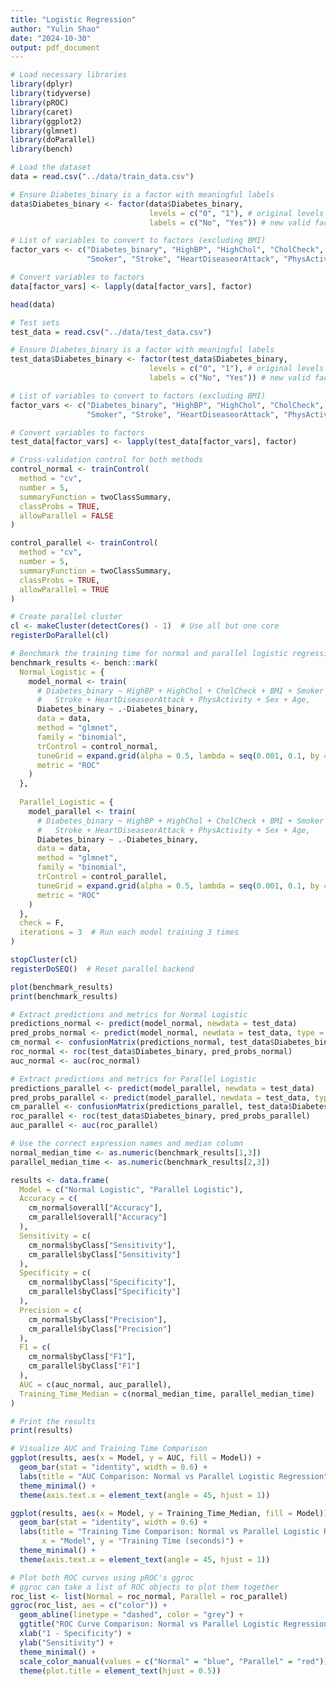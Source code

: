 ```yaml
---
title: "Logistic Regression"
author: "Yulin Shao"
date: "2024-10-30"
output: pdf_document
---
```


```r
# Load necessary libraries
library(dplyr)
library(tidyverse)
library(pROC)
library(caret)
library(ggplot2)
library(glmnet)
library(doParallel)
library(bench)
```

```r
# Load the dataset
data = read.csv("../data/train_data.csv")

# Ensure Diabetes_binary is a factor with meaningful labels
data$Diabetes_binary <- factor(data$Diabetes_binary,
                               levels = c("0", "1"), # original levels
                               labels = c("No", "Yes")) # new valid factor names

# List of variables to convert to factors (excluding BMI)
factor_vars <- c("Diabetes_binary", "HighBP", "HighChol", "CholCheck",
                 "Smoker", "Stroke", "HeartDiseaseorAttack", "PhysActivity", "Sex")

# Convert variables to factors
data[factor_vars] <- lapply(data[factor_vars], factor)

head(data)

# Test sets
test_data = read.csv("../data/test_data.csv")

# Ensure Diabetes_binary is a factor with meaningful labels
test_data$Diabetes_binary <- factor(test_data$Diabetes_binary,
                               levels = c("0", "1"), # original levels
                               labels = c("No", "Yes")) # new valid factor names

# List of variables to convert to factors (excluding BMI)
factor_vars <- c("Diabetes_binary", "HighBP", "HighChol", "CholCheck",
                 "Smoker", "Stroke", "HeartDiseaseorAttack", "PhysActivity", "Sex")

# Convert variables to factors
test_data[factor_vars] <- lapply(test_data[factor_vars], factor)
```

```r
# Cross-validation control for both methods
control_normal <- trainControl(
  method = "cv", 
  number = 5, 
  summaryFunction = twoClassSummary, 
  classProbs = TRUE,
  allowParallel = FALSE
)

control_parallel <- trainControl(
  method = "cv", 
  number = 5, 
  summaryFunction = twoClassSummary, 
  classProbs = TRUE, 
  allowParallel = TRUE
)

# Create parallel cluster
cl <- makeCluster(detectCores() - 1)  # Use all but one core
registerDoParallel(cl)

# Benchmark the training time for normal and parallel logistic regression
benchmark_results <- bench::mark(
  Normal_Logistic = {
    model_normal <- train(
      # Diabetes_binary ~ HighBP + HighChol + CholCheck + BMI + Smoker +
      #   Stroke + HeartDiseaseorAttack + PhysActivity + Sex + Age,
      Diabetes_binary ~ .-Diabetes_binary,
      data = data,
      method = "glmnet",
      family = "binomial",
      trControl = control_normal,
      tuneGrid = expand.grid(alpha = 0.5, lambda = seq(0.001, 0.1, by = 0.01)),
      metric = "ROC"
    )
  },
  
  Parallel_Logistic = {
    model_parallel <- train(
      # Diabetes_binary ~ HighBP + HighChol + CholCheck + BMI + Smoker +
      #   Stroke + HeartDiseaseorAttack + PhysActivity + Sex + Age,
      Diabetes_binary ~ .-Diabetes_binary,
      data = data,
      method = "glmnet",
      family = "binomial",
      trControl = control_parallel,
      tuneGrid = expand.grid(alpha = 0.5, lambda = seq(0.001, 0.1, by = 0.01)),
      metric = "ROC"
    )
  },
  check = F,
  iterations = 3  # Run each model training 3 times
)

stopCluster(cl)
registerDoSEQ()  # Reset parallel backend

plot(benchmark_results)
print(benchmark_results)

# Extract predictions and metrics for Normal Logistic
predictions_normal <- predict(model_normal, newdata = test_data)
pred_probs_normal <- predict(model_normal, newdata = test_data, type = "prob")[, "Yes"]
cm_normal <- confusionMatrix(predictions_normal, test_data$Diabetes_binary, positive = "Yes")
roc_normal <- roc(test_data$Diabetes_binary, pred_probs_normal)
auc_normal <- auc(roc_normal)

# Extract predictions and metrics for Parallel Logistic
predictions_parallel <- predict(model_parallel, newdata = test_data)
pred_probs_parallel <- predict(model_parallel, newdata = test_data, type = "prob")[, "Yes"]
cm_parallel <- confusionMatrix(predictions_parallel, test_data$Diabetes_binary, positive = "Yes")
roc_parallel <- roc(test_data$Diabetes_binary, pred_probs_parallel)
auc_parallel <- auc(roc_parallel)
```


```r
# Use the correct expression names and median column
normal_median_time <- as.numeric(benchmark_results[1,3])
parallel_median_time <- as.numeric(benchmark_results[2,3])

results <- data.frame(
  Model = c("Normal Logistic", "Parallel Logistic"),
  Accuracy = c(
    cm_normal$overall["Accuracy"],
    cm_parallel$overall["Accuracy"]
  ),
  Sensitivity = c(
    cm_normal$byClass["Sensitivity"],
    cm_parallel$byClass["Sensitivity"]
  ),
  Specificity = c(
    cm_normal$byClass["Specificity"],
    cm_parallel$byClass["Specificity"]
  ),
  Precision = c(
    cm_normal$byClass["Precision"],
    cm_parallel$byClass["Precision"]
  ),
  F1 = c(
    cm_normal$byClass["F1"],
    cm_parallel$byClass["F1"]
  ),
  AUC = c(auc_normal, auc_parallel),
  Training_Time_Median = c(normal_median_time, parallel_median_time)
)

# Print the results
print(results)

# Visualize AUC and Training Time Comparison
ggplot(results, aes(x = Model, y = AUC, fill = Model)) +
  geom_bar(stat = "identity", width = 0.6) +
  labs(title = "AUC Comparison: Normal vs Parallel Logistic Regression", x = "Model", y = "AUC") +
  theme_minimal() +
  theme(axis.text.x = element_text(angle = 45, hjust = 1))

ggplot(results, aes(x = Model, y = Training_Time_Median, fill = Model)) +
  geom_bar(stat = "identity", width = 0.6) +
  labs(title = "Training Time Comparison: Normal vs Parallel Logistic Regression", 
       x = "Model", y = "Training Time (seconds)") +
  theme_minimal() +
  theme(axis.text.x = element_text(angle = 45, hjust = 1))

# Plot both ROC curves using pROC's ggroc
# ggroc can take a list of ROC objects to plot them together
roc_list <- list(Normal = roc_normal, Parallel = roc_parallel)
ggroc(roc_list, aes = c("color")) +
  geom_abline(linetype = "dashed", color = "grey") +
  ggtitle("ROC Curve Comparison: Normal vs Parallel Logistic Regression") +
  xlab("1 - Specificity") +
  ylab("Sensitivity") +
  theme_minimal() +
  scale_color_manual(values = c("Normal" = "blue", "Parallel" = "red")) +
  theme(plot.title = element_text(hjust = 0.5))
```

